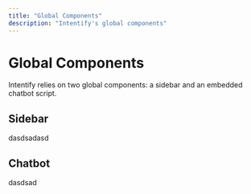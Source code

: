 ```yaml
---
title: "Global Components"
description: "Intentify's global components"
---
```

# Global Components

Intentify relies on two global components: a sidebar and an embedded chatbot script.

## Sidebar
dasdsadasd

## Chatbot
dasdsad